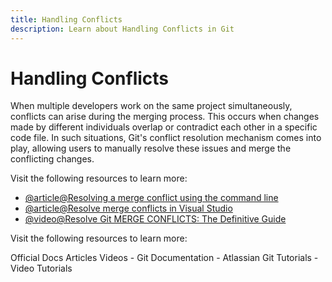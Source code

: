 ```yaml
---
title: Handling Conflicts
description: Learn about Handling Conflicts in Git
---
```


# Handling Conflicts

When multiple developers work on the same project simultaneously, conflicts can arise during the merging process. This occurs when changes made by different individuals overlap or contradict each other in a specific code file. In such situations, Git's conflict resolution mechanism comes into play, allowing users to manually resolve these issues and merge the conflicting changes.

Visit the following resources to learn more:

- [@article@Resolving a merge conflict using the command line](https://docs.github.com/en/pull-requests/collaborating-with-pull-requests/addressing-merge-conflicts/resolving-a-merge-conflict-using-the-command-line)
- [@article@Resolve merge conflicts in Visual Studio](https://learn.microsoft.com/en-us/visualstudio/version-control/git-resolve-conflicts?view=vs-2022)
- [@video@Resolve Git MERGE CONFLICTS: The Definitive Guide](https://www.youtube.com/watch?v=Sqsz1-o7nXk)

Visit the following resources to learn more:

<Tabs defaultValue="official">
<TabsList>
<TabsTrigger value="official">Official Docs</TabsTrigger>
<TabsTrigger value="article">Articles</TabsTrigger>
<TabsTrigger value="video">Videos</TabsTrigger>
</TabsList>

<TabsContent value="official">
- <Link href="https://git-scm.com/docs">Git Documentation</Link>
</TabsContent>
<TabsContent value="article">
- <Link href="https://www.atlassian.com/git/tutorials">Atlassian Git Tutorials</Link>
</TabsContent>
<TabsContent value="video">
- <Link href="https://www.youtube.com/results?search_query=git+handling-conflicts+tutorial">Video Tutorials</Link>
</TabsContent>
</Tabs>

<Outlet path="2-git-basics/commands/handling-conflicts" />

